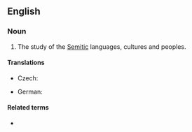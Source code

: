 ==English==

===Noun===
{{en-noun|-}}

# The study of the [[Semitic]] languages, cultures and peoples.

====Translations====
{{trans-top|study of Semitic languages, cultures and peoples}}
* Czech: {{t-|cs|semitologie|f}}
{{trans-mid}}
* German: {{t-|de|Semitistik|f}}
{{trans-bottom}}

====Related terms====
* {{l/en|Semitic}}